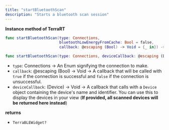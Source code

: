 ```yaml
---
title: "startBluetoothScan"
description: "Starts a bluetooth scan session"
---
```

**Instance method of TerraRT**

```swift swift
func startBluetoothScan(type: Connections, 
                        bluetoothLowEnergyFromCache: Bool = false,  
                        callback: @escaping (Bool) -> Void = {_ in}) -> TerraBLEWidget?

func startBluetoothScan(type: Connections, deviceCallback: @escaping (Device) -> Void)

```

*   `type`: Connections -> An Enum signifying the connection to make.
*   `callback`: @escaping (Bool) -> Void -> A callback that will be called with `true` if the connection is successful and `false` if the connection is unsuccessful.
*   `deviceCallback`: (Device) -> Void -> A callback that calls with a `Device` object containing the device's name and identifier. You can use this to display the devices in your view (**If provided, all scanned devices will be returned here instead**)

**returns**

*   `TerraBLEWidget?`



